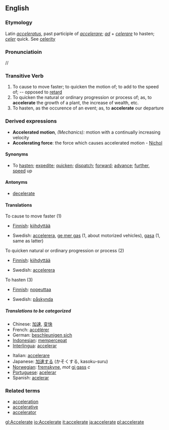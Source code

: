 ==English==
===Etymology===
Latin ''[[acceleratus]]'', past participle of ''[[accelerare]]''; ''[[ad]]'' + ''[[celerare]]'' to hasten; ''[[celer]]'' quick. See [[celerity]]
===Pronunciatioin===
/{{IPAchar|əkˈseləˌreɪt}}/
===Transitive Verb===
{{en-infl-reg-other-e|accelerat|e||}}
#To cause to move faster; to quicken the motion of; to add to the speed of; -- opposed to [[retard]]
#To quicken the natural or ordinary progression or process of; as, to '''accelerate''' the growth of a plant, the increase of wealth, etc.
#To hasten, as the occurence of an event; as, to '''accelerate''' our departure

===Derived expressions===
*'''Accelerated motion''', ''(Mechanics):'' motion with a continually increasing velocity
*'''Accelerating force''': the force which causes accelerated motion - [[Nichol]]
====Synonyms====
*To [[hasten]]; [[expedite]]; [[quicken]]; [[dispatch]]; [[forward]]; [[advance]]; [[further]], [[speed]] up

====Antonyms====
*[[decelerate]]

====Translations====
;To cause to move faster (1)
{{top}}
*[[Finnish]]: [[kiihdyttää]]
{{mid}}
*Swedish: [[accelerera]], [[ge mer gas]] (1, about motorized vehicles), [[gasa]] (1, same as latter)
{{bottom}}

;To quicken natural or ordinary progression or process (2)
{{top}}
*[[Finnish]]: [[kiihdyttää]]
{{mid}}
*Swedish: [[accelerera]]
{{bottom}}

;To hasten (3)
{{top}}
*[[Finnish]]: [[nopeuttaa]]
{{mid}}
*Swedish: [[påskynda]]
{{bottom}}

=====Translations to be categorized=====
{{checktrans}}
{{top}}
*Chinese: [[加速]], [[变快]]
*French: [[accélérer]]
*German: [[beschleunigen sich]]
*[[Indonesian]]: [[cepat|mempercepat]]
*[[Interlingua]]: [[accelerar]]
{{mid}}
*Italian: [[accelerare]]
*Japanese: [[加速]]する (かそくする, kasoku-suru)
*[[Norwegian]]: [[fremskyne]], ''mot'' [[gi gass]] ''c''
*[[Portuguese]]: [[acelerar]]
*Spanish: [[acelerar]]
{{bottom}}

===Related terms===
*[[acceleration]]
*[[accelerative]]
*[[accelerator]]

[[gl:Accelerate]]
[[io:Accelerate]]
[[it:accelerate]]
[[ja:accelerate]]
[[pl:accelerate]]